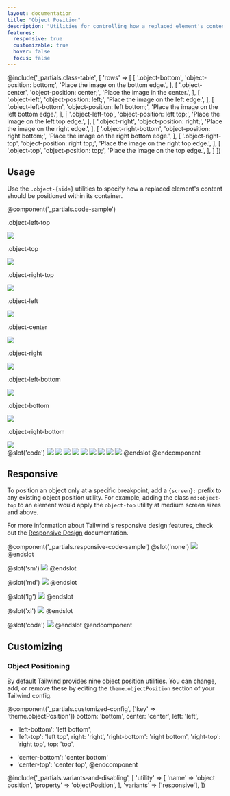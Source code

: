 ```yaml
---
layout: documentation
title: "Object Position"
description: "Utilities for controlling how a replaced element's content should be positioned within its container."
features:
  responsive: true
  customizable: true
  hover: false
  focus: false
---
```


@include('_partials.class-table', [
    'rows' => [
        [
            '.object-bottom',
            'object-position: bottom;',
            'Place the image on the bottom edge.',
        ],
        [
            '.object-center',
            'object-position: center;',
            'Place the image in the center.',
        ],
        [
            '.object-left',
            'object-position: left;',
            'Place the image on the left edge.',
        ],
        [
            '.object-left-bottom',
            'object-position: left bottom;',
            'Place the image on the left bottom edge.',
        ],
        [
            '.object-left-top',
            'object-position: left top;',
            'Place the image on the left top edge.',
        ],
        [
            '.object-right',
            'object-position: right;',
            'Place the image on the right edge.',
        ],
        [
            '.object-right-bottom',
            'object-position: right bottom;',
            'Place the image on the right bottom edge.',
        ],
        [
            '.object-right-top',
            'object-position: right top;',
            'Place the image on the right top edge.',
        ],
        [
            '.object-top',
            'object-position: top;',
            'Place the image on the top edge.',
        ],
    ]
])

## Usage

Use the `.object-{side}` utilities to specify how a replaced element's content should be positioned within its container.

@component('_partials.code-sample')
<div className="flex justify-around mb-8">
  <div className="flex-1">
    <p className="text-center text-sm text-gray-600 mb-1">.object-left-top</p>
    <img className="mx-auto bg-gray-400 w-24 h-24 object-left-top object-none" src="https://images.unsplash.com/photo-1459262838948-3e2de6c1ec80?ixlib=rb-1.2.1&ixid=eyJhcHBfaWQiOjEyMDd9&auto=format&fit=crop&w=64&h=64&q=80"/>
  </div>
  <div className="flex-1">
    <p className="text-center text-sm text-gray-600 mb-1">.object-top</p>
    <img className="mx-auto bg-gray-400 w-24 h-24 object-top object-none" src="https://images.unsplash.com/photo-1459262838948-3e2de6c1ec80?ixlib=rb-1.2.1&ixid=eyJhcHBfaWQiOjEyMDd9&auto=format&fit=crop&w=64&h=64&q=80"/>
  </div>
  <div className="flex-1">
    <p className="text-center text-sm text-gray-600 mb-1">.object-right-top</p>
    <img className="mx-auto bg-gray-400 w-24 h-24 object-right-top object-none" src="https://images.unsplash.com/photo-1459262838948-3e2de6c1ec80?ixlib=rb-1.2.1&ixid=eyJhcHBfaWQiOjEyMDd9&auto=format&fit=crop&w=64&h=64&q=80"/>
  </div>
</div>
<div className="flex justify-around mb-8">
  <div className="flex-1">
    <p className="text-center text-sm text-gray-600 mb-1">.object-left</p>
    <img className="mx-auto bg-gray-400 w-24 h-24 object-left object-none" src="https://images.unsplash.com/photo-1459262838948-3e2de6c1ec80?ixlib=rb-1.2.1&ixid=eyJhcHBfaWQiOjEyMDd9&auto=format&fit=crop&w=64&h=64&q=80"/>
  </div>
  <div className="flex-1">
    <p className="text-center text-sm text-gray-600 mb-1">.object-center</p>
    <img className="mx-auto bg-gray-400 w-24 h-24 object-center object-none" src="https://images.unsplash.com/photo-1459262838948-3e2de6c1ec80?ixlib=rb-1.2.1&ixid=eyJhcHBfaWQiOjEyMDd9&auto=format&fit=crop&w=64&h=64&q=80"/>
  </div>
  <div className="flex-1">
    <p className="text-center text-sm text-gray-600 mb-1">.object-right</p>
    <img className="mx-auto bg-gray-400 w-24 h-24 object-right object-none" src="https://images.unsplash.com/photo-1459262838948-3e2de6c1ec80?ixlib=rb-1.2.1&ixid=eyJhcHBfaWQiOjEyMDd9&auto=format&fit=crop&w=64&h=64&q=80"/>
  </div>
</div>
<div className="flex justify-around">
  <div className="flex-1">
    <p className="text-center text-sm text-gray-600 mb-1">.object-left-bottom</p>
    <img className="mx-auto bg-gray-400 w-24 h-24 object-left-bottom object-none" src="https://images.unsplash.com/photo-1459262838948-3e2de6c1ec80?ixlib=rb-1.2.1&ixid=eyJhcHBfaWQiOjEyMDd9&auto=format&fit=crop&w=64&h=64&q=80"/>
  </div>
  <div className="flex-1">
    <p className="text-center text-sm text-gray-600 mb-1">.object-bottom</p>
    <img className="mx-auto bg-gray-400 w-24 h-24 object-bottom object-none" src="https://images.unsplash.com/photo-1459262838948-3e2de6c1ec80?ixlib=rb-1.2.1&ixid=eyJhcHBfaWQiOjEyMDd9&auto=format&fit=crop&w=64&h=64&q=80"/>
  </div>
  <div className="flex-1">
    <p className="text-center text-sm text-gray-600 mb-1">.object-right-bottom</p>
    <img className="mx-auto bg-gray-400 w-24 h-24 object-right-bottom object-none" src="https://images.unsplash.com/photo-1459262838948-3e2de6c1ec80?ixlib=rb-1.2.1&ixid=eyJhcHBfaWQiOjEyMDd9&auto=format&fit=crop&w=64&h=64&q=80"/>
  </div>
</div>
@slot('code')
<img className="object-none object-left-top bg-gray-400 w-24 h-24" src="..."/>
<img className="object-none object-top bg-gray-400 w-24 h-24" src="..."/>
<img className="object-none object-right-top bg-gray-400 w-24 h-24" src="..."/>
<img className="object-none object-left bg-gray-400 w-24 h-24" src="..."/>
<img className="object-none object-center bg-gray-400 w-24 h-24" src="..."/>
<img className="object-none object-right bg-gray-400 w-24 h-24" src="..."/>
<img className="object-none object-left-bottom bg-gray-400 w-24 h-24" src="..."/>
<img className="object-none object-bottom bg-gray-400 w-24 h-24" src="..."/>
<img className="object-none object-right-bottom bg-gray-400 w-24 h-24" src="..."/>
@endslot
@endcomponent

## Responsive

To position an object only at a specific breakpoint, add a `{screen}:` prefix to any existing object position utility. For example, adding the class `md:object-top` to an element would apply the `object-top` utility at medium screen sizes and above.

For more information about Tailwind's responsive design features, check out the [Responsive Design](/docs/responsive-design) documentation.

@component('_partials.responsive-code-sample')
@slot('none')
<img className="mx-auto bg-gray-400 w-48 h-48 object-center object-none" src="https://images.unsplash.com/photo-1459262838948-3e2de6c1ec80?ixlib=rb-1.2.1&ixid=eyJhcHBfaWQiOjEyMDd9&auto=format&fit=crop&w=128&h=128&q=80"/>
@endslot

@slot('sm')
<img className="mx-auto bg-gray-400 w-48 h-48 object-top object-none" src="https://images.unsplash.com/photo-1459262838948-3e2de6c1ec80?ixlib=rb-1.2.1&ixid=eyJhcHBfaWQiOjEyMDd9&auto=format&fit=crop&w=128&h=128&q=80"/>
@endslot

@slot('md')
<img className="mx-auto bg-gray-400 w-48 h-48 object-right object-none" src="https://images.unsplash.com/photo-1459262838948-3e2de6c1ec80?ixlib=rb-1.2.1&ixid=eyJhcHBfaWQiOjEyMDd9&auto=format&fit=crop&w=128&h=128&q=80"/>
@endslot

@slot('lg')
<img className="mx-auto bg-gray-400 w-48 h-48 object-bottom object-none" src="https://images.unsplash.com/photo-1459262838948-3e2de6c1ec80?ixlib=rb-1.2.1&ixid=eyJhcHBfaWQiOjEyMDd9&auto=format&fit=crop&w=128&h=128&q=80"/>
@endslot

@slot('xl')
<img className="mx-auto bg-gray-400 w-48 h-48 object-left object-none" src="https://images.unsplash.com/photo-1459262838948-3e2de6c1ec80?ixlib=rb-1.2.1&ixid=eyJhcHBfaWQiOjEyMDd9&auto=format&fit=crop&w=128&h=128&q=80"/>
@endslot

@slot('code')
<img className="none:object-center sm:object-top md:object-right lg:object-bottom xl:object-left ..." src="..."/>
@endslot
@endcomponent

## Customizing

### Object Positioning

By default Tailwind provides nine object position utilities. You can change, add, or remove these by editing the `theme.objectPosition` section of your Tailwind config.

@component('_partials.customized-config', ['key' => 'theme.objectPosition'])
  bottom: 'bottom',
  center: 'center',
  left: 'left',
- 'left-bottom': 'left bottom',
- 'left-top': 'left top',
  right: 'right',
  'right-bottom': 'right bottom',
  'right-top': 'right top',
  top: 'top',
+ 'center-bottom': 'center bottom'
+ 'center-top': 'center top',
@endcomponent

@include('_partials.variants-and-disabling', [
    'utility' => [
        'name' => 'object position',
        'property' => 'objectPosition',
    ],
    'variants' => ['responsive'],
])
